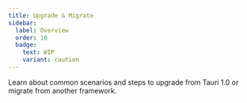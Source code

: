 ```yaml
---
title: Upgrade & Migrate
sidebar:
  label: Overview
  order: 10
  badge:
    text: WIP
    variant: caution
---
```


Learn about common scenarios and steps to upgrade from Tauri 1.0 or migrate from another framework.


<CardGrid>
	<LinkCard
		title="Upgrade from Tauri 1.0"
		href="/start/upgrade-migrate/from-tauri-1"
	/>
	<LinkCard
		title="Migrate from Electron"
		href="/start/upgrade-migrate/from-electron"
	/>
	<LinkCard
		title="Migrate from Flutter"
		href="/start/upgrade-migrate/from-flutter"
	/>
</CardGrid>
